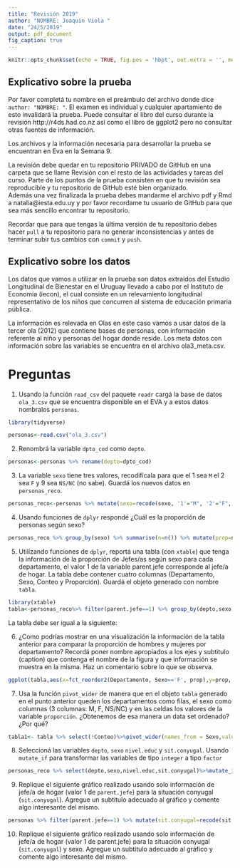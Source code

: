 ```yaml
---
title: "Revisión 2019"
author: "NOMBRE: Joaquin Viola "
date: "24/5/2019"
output: pdf_document
fig_caption: true
---
```


```r
knitr::opts_chunk$set(echo = TRUE, fig.pos = 'hbpt', out.extra = '', message = FALSE, warning = FALSE)
```

## Explicativo sobre la prueba

Por favor completá tu nombre en el preámbulo del archivo donde dice `author: "NOMBRE: "`.
El examen es individual y cualquier apartamiento de esto invalidará la prueba. Puede consultar el libro del curso durante la revisión http://r4ds.had.co.nz así como el libro de ggplot2 pero no consultar otras fuentes de información.

Los archivos y la información necesaria para desarrollar la prueba se encuentran en Eva en la Semana 9.

La revisión debe quedar en tu repositorio PRIVADO de GitHub en una carpeta que se llame Revisión con el resto de las actividades y tareas del curso.  Parte de los puntos de la prueba consisten en que tu revisión sea reproducible y tu repositorio de GitHub esté bien organizado.  
Además una vez finalizada la prueba debes mandarme el archivo pdf y Rmd a natalia@iesta.edu.uy  y por favor recordame tu usuario de GitHub para que sea más sencillo encontrar tu repositorio.

Recordar que para que tengas la última versión de tu repositorio debes hacer `pull` a tu repositorio para no generar inconsistencias y antes de terminar subir tus cambios con `commit` y `push`.

## Explicativo sobre los datos

Los datos que vamos a utilizar en la prueba son datos extraídos del Estudio Longitudinal de Bienestar en el Uruguay llevado a cabo por el Instituto de Economía (iecon), el cual consiste en un relevamiento longitudinal representativo de los niños que concurren al sistema de educación primaria pública.

La información es relevada en Olas en este caso vamos a usar datos de la tercer ola (2012) que contiene bases de personas, con información referente al niño y personas del hogar donde reside. 
Los meta datos con información sobre las variables se encuentra en el archivo ola3_meta.csv.


# Preguntas

1. Usando la función `read_csv` del paquete `readr` cargá la base de datos `ola_3.csv` que se encuentra disponible en el EVA y a estos datos nombralos `personas`.
```r
library(tidyverse)
```
```r
personas<-read.csv("ola_3.csv")
```
2. Renombrá la variable `dpto_cod` como `depto`.
```r
personas<-personas %>% rename(depto=dpto_cod)
```

3. La variable `sexo` tiene tres valores,  recodificala para que el 1 sea `M` el 2 sea `F` y 9 sea `NS/NC` (no sabe). Guardá los nuevos datos en `personas_reco`.
```r
personas_reco<-personas %>% mutate(sexo=recode(sexo, '1'="M", '2'="F", '9'="NS/NC"))
```

4. Usando funciones de `dplyr` respondé ¿Cuál es la proporción de personas según sexo?
```r
personas_reco %>% group_by(sexo) %>% summarise(n=n()) %>% mutate(prop=n/sum(n)*100)
```

5. Utilizando funciones de `dplyr`, reportá una tabla (con `xtable`) que tenga la información de la proporción de Jefes/as según sexo para cada departamento, el valor 1 de la variable parent.jefe corresponde al jefe/a de hogar.
La tabla debe contener cuatro columnas (Departamento, Sexo, Conteo y Proporción). Guardá el objeto generado con nombre `tabla`.  
```r
library(xtable)
tabla<-personas_reco%>% filter(parent.jefe==1) %>% group_by(depto,sexo) %>% summarise(n=n()) %>% mutate(prop=n/sum(n, na.rm=TRUE)*100) %>% rename(Departamento=depto,Sexo=sexo,Conteo=n,prop=prop)
```

La tabla debe ser igual a la siguiente:



6. ¿Como podrías mostrar en una visualización la información de la tabla anterior para comparar la proporción de hombres y mujeres por departamento? Recordá poner nombre apropiados a los ejes y subtitulo (caption) que contenga el nombre de la figura y que información se muestra en la misma. Haz un comentario sobre lo que se observa.
```r
ggplot(tabla,aes(x=fct_reorder2(Departamento, Sexo=='F', prop),y=prop, fill=Sexo)) + geom_bar(stat="identity") + labs(title="Proporcion",subtitle= "del sexo por el dpto",x="Departamento",y="Proporcion")
```


7. Usa la función `pivot_wider` de manera que en el objeto `tabla` generado en el punto anterior queden los departamentos como filas, el sexo como columnas (3 columnas: M, F, NS/NC) y en las celdas los valores de la variable `proporción`. ¿Obtenemos de esa manera un data set ordenado? ¿Por qué?
```r
tabla1<- tabla %>% select(!Conteo)%>%pivot_wider(names_from = Sexo,values_from = prop)
```


8. Seleccioná las variables `depto`, `sexo` `nivel.educ` y `sit.conyugal`. Usando `mutate_if` para transformar las variables de tipo `integer` a tipo `factor`

```r
personas_reco %>% select(depto,sexo,nivel.educ,sit.conyugal)%>%mutate_if(is.integer, as.factor)
```
9. Replique el siguiente gráfico realizado usando solo información de jefe/a de hogar (valor 1 de `parent.jefe`) para la situación conyugal (`sit.conyugal`). Agregue un subtitulo adecuado al gráfico y comente algo interesante del mismo.
```r
personas %>% filter(parent.jefe==1) %>% mutate(sit.conyugal=recode(sit.conyugal,'1'="Soltero",'2'="Unido",'3'="Casado",'4'="Divorciado",'5'="Viudo",'9'="NS/NC",'0'="NA")) %>% ggplot(aes(x=fct_infreq(sit.conyugal))) + geom_bar(aes(y=(..count..)/sum(..count..)),stat="count") + labs(title="Situacion conyugal de los jefes de hogar", subtitle = "Proporcion de cada situacion", x="Situacion", y="Porcentaje",caption = "Casi la mitad son casados") + scale_y_continuous(labels = scales::percent) + geom_text(aes(y=(..count..)/sum(..count..), label= scales::percent((..count..)/sum(..count..))),stat="count", vjust=-0.5)
```

10. Replique el siguiente gráfico realizado usando solo información de jefe/a de hogar (valor 1 de parent.jefe) para la situación conyugal (`sit.conyugal`) y sexo. Agregue un subtitulo adecuado al gráfico y comente algo interesante del mismo.

 